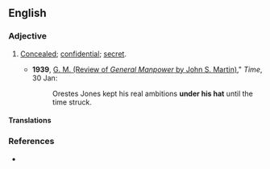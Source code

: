 ==English==

===Adjective===
{{en-adj|head=[[under]] [[one]][['s]] [[hat]]|-}}

# {{idiomatic}} [[concealed|Concealed]]; [[confidential]]; [[secret]].
#* '''1939''', [http://www.time.com/time/magazine/article/0,9171,760731,00.html G. M. (Review of ''General Manpower'' by John S. Martin)]," ''Time'', 30 Jan: 
#*: Orestes Jones kept his real ambitions '''under his hat''' until the time struck.

====Translations====
{{trans-see|secret}}

===References===
* {{R:Dictionary.com}}